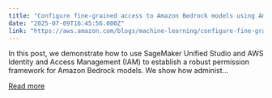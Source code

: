 ```yaml
---
title: "Configure fine-grained access to Amazon Bedrock models using Amazon SageMaker Unified Studio"
date: "2025-07-09T16:45:56.000Z"
link: "https://aws.amazon.com/blogs/machine-learning/configure-fine-grained-access-to-amazon-bedrock-models-using-amazon-sagemaker-unified-studio/"
---
```


In this post, we demonstrate how to use SageMaker Unified Studio and AWS Identity and Access Management (IAM) to establish a robust permission framework for Amazon Bedrock models. We show how administ...

[Read more](https://aws.amazon.com/blogs/machine-learning/configure-fine-grained-access-to-amazon-bedrock-models-using-amazon-sagemaker-unified-studio/)
